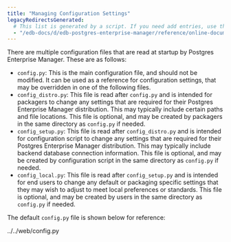 ```yaml
---
title: "Managing Configuration Settings"
legacyRedirectsGenerated:
  # This list is generated by a script. If you need add entries, use the `legacyRedirects` key.
  - "/edb-docs/d/edb-postgres-enterprise-manager/reference/online-documentation/8.0/pem_managing_configuration_settings.html"
---
```


<div id="pem_managing_configuration_settings" class="registered_link"></div>

There are multiple configuration files that are read at startup by Postgres Enterprise Manager. These are as follows:

-   `config.py`: This is the main configuration file, and should not be modified. It can be used as a reference for configuration settings, that may be overridden in one of the following files.
-   `config_distro.py`: This file is read after `config.py` and is intended for packagers to change any settings that are required for their Postgres Enterprise Manager distribution. This may typically include certain paths and file locations. This file is optional, and may be created by packagers in the same directory as `config.py` if needed.
-   `config_setup.py`: This file is read after `config_distro.py` and is intended for configuration script to change any settings that are required for their Postgres Enterprise Manager distribution. This may typically include backend database connection information. This file is optional, and may be created by configuration script in the same directory as `config.py` if needed.
-   `config_local.py`: This file is read after `config_setup.py` and is intended for end users to change any default or packaging specific settings that they may wish to adjust to meet local preferences or standards. This file is optional, and may be created by users in the same directory as `config.py` if needed.

The default `config.py` file is shown below for reference:

<div class="literalinclude" language="python">

../../web/config.py

</div>
